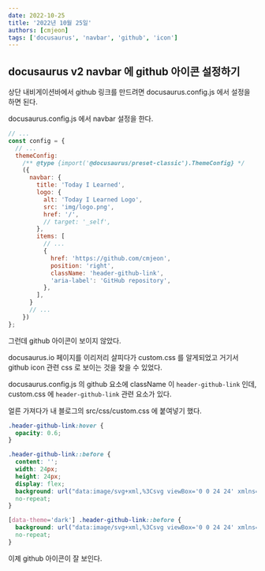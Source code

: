 ```yaml
---
date: 2022-10-25
title: '2022년 10월 25일'
authors: [cmjeon]
tags: ['docusaurus', 'navbar', 'github', 'icon']
---
```


## docusaurus v2 navbar 에 github 아이콘 설정하기

상단 내비게이션바에서 github 링크를 만드려면 docusaurus.config.js 에서 설정을 하면 된다.

docusaurus.config.js 에서 navbar 설정을 한다.

```js title="docusaurus.config.js" {17-22}
// ...
const config = {
  // ...
  themeConfig:
    /** @type {import('@docusaurus/preset-classic').ThemeConfig} */
    ({
      navbar: {
        title: 'Today I Learned',
        logo: {
          alt: 'Today I Learned Logo',
          src: 'img/logo.png',
          href: '/',
          // target: '_self',
        },
        items: [
          // ...
          {
            href: 'https://github.com/cmjeon',
            position: 'right',
            className: 'header-github-link',
            'aria-label': 'GitHub repository',
          },
        ],
      }
      // ...
    })
};
```

그런데 github 아이콘이 보이지 않았다.

docusaurus.io 페이지를 이리저리 살피다가 custom.css 를 알게되었고 거기서 github icon 관련 css 로 보이는 것을 찾을 수 있었다.

docusaurus.config.js 의 github 요소에 className 이 `header-github-link` 인데, custom.css 에 `header-github-link` 관련 요소가 있다.

얼른 가져다가 내 블로그의 src/css/custom.css 에 붙여넣기 했다.

```css title="src/css/custom.css"
.header-github-link:hover {
  opacity: 0.6;
}

.header-github-link::before {
  content: '';
  width: 24px;
  height: 24px;
  display: flex;
  background: url("data:image/svg+xml,%3Csvg viewBox='0 0 24 24' xmlns='http://www.w3.org/2000/svg'%3E%3Cpath d='M12 .297c-6.63 0-12 5.373-12 12 0 5.303 3.438 9.8 8.205 11.385.6.113.82-.258.82-.577 0-.285-.01-1.04-.015-2.04-3.338.724-4.042-1.61-4.042-1.61C4.422 18.07 3.633 17.7 3.633 17.7c-1.087-.744.084-.729.084-.729 1.205.084 1.838 1.236 1.838 1.236 1.07 1.835 2.809 1.305 3.495.998.108-.776.417-1.305.76-1.605-2.665-.3-5.466-1.332-5.466-5.93 0-1.31.465-2.38 1.235-3.22-.135-.303-.54-1.523.105-3.176 0 0 1.005-.322 3.3 1.23.96-.267 1.98-.399 3-.405 1.02.006 2.04.138 3 .405 2.28-1.552 3.285-1.23 3.285-1.23.645 1.653.24 2.873.12 3.176.765.84 1.23 1.91 1.23 3.22 0 4.61-2.805 5.625-5.475 5.92.42.36.81 1.096.81 2.22 0 1.606-.015 2.896-.015 3.286 0 .315.21.69.825.57C20.565 22.092 24 17.592 24 12.297c0-6.627-5.373-12-12-12'/%3E%3C/svg%3E")
  no-repeat;
}

[data-theme='dark'] .header-github-link::before {
  background: url("data:image/svg+xml,%3Csvg viewBox='0 0 24 24' xmlns='http://www.w3.org/2000/svg'%3E%3Cpath fill='white' d='M12 .297c-6.63 0-12 5.373-12 12 0 5.303 3.438 9.8 8.205 11.385.6.113.82-.258.82-.577 0-.285-.01-1.04-.015-2.04-3.338.724-4.042-1.61-4.042-1.61C4.422 18.07 3.633 17.7 3.633 17.7c-1.087-.744.084-.729.084-.729 1.205.084 1.838 1.236 1.838 1.236 1.07 1.835 2.809 1.305 3.495.998.108-.776.417-1.305.76-1.605-2.665-.3-5.466-1.332-5.466-5.93 0-1.31.465-2.38 1.235-3.22-.135-.303-.54-1.523.105-3.176 0 0 1.005-.322 3.3 1.23.96-.267 1.98-.399 3-.405 1.02.006 2.04.138 3 .405 2.28-1.552 3.285-1.23 3.285-1.23.645 1.653.24 2.873.12 3.176.765.84 1.23 1.91 1.23 3.22 0 4.61-2.805 5.625-5.475 5.92.42.36.81 1.096.81 2.22 0 1.606-.015 2.896-.015 3.286 0 .315.21.69.825.57C20.565 22.092 24 17.592 24 12.297c0-6.627-5.373-12-12-12'/%3E%3C/svg%3E")
  no-repeat;
}
```

이제 github 아이콘이 잘 보인다.